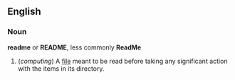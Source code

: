 ==English==

===Noun===
'''readme''' or '''README''', less commonly '''ReadMe'''

# (''computing'') A [[file]] meant to be read before taking any significant action with the items in its directory.